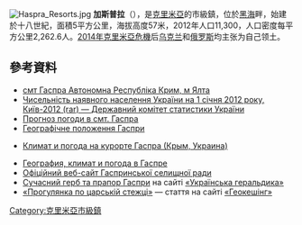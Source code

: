 {{No footnotes|time=2015-09-16T13:06:28+00:00}}
[[Image:Haspra_Resorts.jpg|thumb]]
'''加斯普拉'''（{{lang-ru|Гаспра}}），是[[克里米亞|克里米亞]]的市級鎮，位於[[黑海|黑海]]畔，始建於十八世紀，面積5平方公里，海拔高度57米，2012年人口11,300，人口密度每平方公里2,262.6人。[[2014年克里米亞危機|2014年克里米亞危機]]后[[乌克兰|乌克兰]]和[[俄罗斯|俄罗斯]]均主张为自己领土。

==參考資料==
*[http://gska2.rada.gov.ua/pls/z7502/A005?rdat1=15.02.2009&rf7571=1287 смт Гаспра Автономна Республіка Крим, м Ялта]{{dead link|date=2017年11月 |bot=InternetArchiveBot |fix-attempted=yes }}
*[https://web.archive.org/web/20150627002237/http://ukrstat.org/uk/druk/katalog/kat_u/2012/07_2012/zb_chnas_2011.rar Чисельність наявного населення України на 1 січня 2012 року, Київ-2012 (rar) — Державний комітет статистики України]
*[http://weather.in.ua/ua/krym/4978 Прогноз погоди в смт. Гаспра]{{Wayback|url=http://weather.in.ua/ua/krym/4978 |date=20160305071534 }}
*[https://web.archive.org/web/20130917232008/http://www.gaspra-spo.ru/ Географічне положення Гаспри]
*{{ref-ru}} [https://web.archive.org/web/20130917232008/http://www.gaspra-spo.ru/ Климат и погода на курорте Гаспра (Крым, Украина)]
*[https://web.archive.org/web/20150808070753/http://www.allkrim.ru/gaspra География, климат и погода в Гаспре]
* [http://gaspra-ps.crimea.ua/ Офіційний веб-сайт Гаспринської селищної ради]{{Wayback|url=http://gaspra-ps.crimea.ua/ |date=20150701125151 }}
* [http://www.heraldry.com.ua/index.php3?lang=U&context=info&id=3490 Сучасний герб та прапор Гаспри]{{Wayback|url=http://www.heraldry.com.ua/index.php3?lang=U&context=info&id=3490 |date=20160308163246 }} на сайті [http://www.heraldry.com.ua/ «Українська геральдика» ]{{Wayback|url=http://www.heraldry.com.ua/ |date=20150810085813 }}
* [http://www.geocaching.su/?pn=101&cid=2268 «Прогулянка по царській стежці»]{{Wayback|url=http://www.geocaching.su/?pn=101&cid=2268 |date=20150924021759 }} — стаття на сайті [http://www.geocaching.su/?pn=0 «Геокешінг»]{{Wayback|url=http://www.geocaching.su/?pn=0 |date=20150719040100 }}

{{coord|44|25|50|N|34|6|48|E|scale:100000|display=title}}

{{DEFAULTSORT:Гаспра}}
[[Category:克里米亞市級鎮|Category:克里米亞市級鎮]]


{{Crimea-geo-stub}}